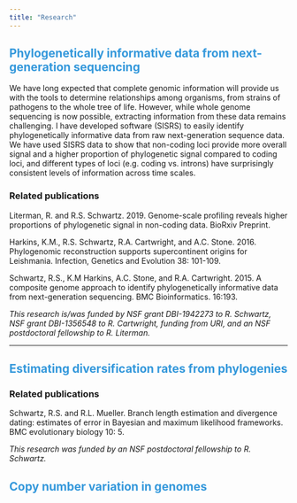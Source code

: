 ```yaml
---
title: "Research"
---
```


## <font color='#3498DB'> Phylogenetically informative data from next-generation sequencing </font>

We have long expected that complete genomic information will provide us with the tools to determine relationships among organisms, from strains of pathogens to the whole tree of life. However, while whole genome sequencing is now possible, extracting information from these data remains challenging. I have developed software (SISRS) to easily identify phylogenetically informative data from raw next-generation sequence data. We have used SISRS data to show that non-coding loci provide more overall signal and a higher proportion of phylogenetic signal compared to coding loci, and different types of loci (e.g. coding vs. introns) have surprisingly consistent levels of information across time scales. 

### Related publications

Literman, R. and R.S. Schwartz. 2019. Genome-scale profiling reveals higher proportions of phylogenetic signal in non-coding data. BioRxiv Preprint.

Harkins, K.M., R.S. Schwartz, R.A. Cartwright, and A.C. Stone. 2016. Phylogenomic reconstruction supports supercontinent origins for Leishmania. Infection, Genetics and Evolution 38: 101-109.

Schwartz, R.S., K.M Harkins, A.C. Stone, and R.A. Cartwright. 2015. A composite genome approach to identify phylogenetically informative data from next-generation sequencing. BMC Bioinformatics. 16:193.

*This research is/was funded by NSF grant DBI-1942273 to R. Schwartz, NSF grant DBI-1356548 to R. Cartwright, funding from URI, and an NSF postdoctoral fellowship to R. Literman.*

<hr>

## <font color='#3498DB'> Estimating diversification rates from phylogenies </font>

### Related publications

Schwartz, R.S. and R.L. Mueller. Branch length estimation and divergence dating: estimates of error in Bayesian and maximum likelihood frameworks. BMC evolutionary biology 10: 5.

*This research was funded by an NSF postdoctoral fellowship to R. Schwartz.*

## <font color='#3498DB'> Copy number variation in genomes </font>
